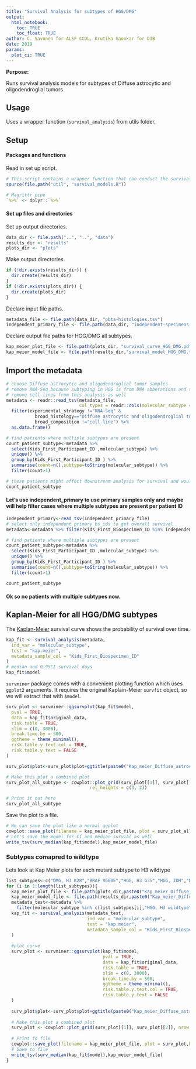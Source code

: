 ```yaml
---
title: "Survival Analysis for subtypes of HGG/DMG"
output: 
  html_notebook:
    toc: TRUE
    toc_float: TRUE
author: C. Savonen for ALSF CCDL, Krutika Gaonkar for D3B
date: 2019
params:
  plot_ci: TRUE
---
```


**Purpose:** 

Runs survival analysis models for subtypes of Diffuse astrocytic and oligodendroglial tumors

## Usage 

Uses a wrapper function (`survival_analysis`) from utils folder. 

## Setup

#### Packages and functions

Read in set up script.

```r
# This script contains a wrapper function that can conduct the survival analyses
source(file.path("util", "survival_models.R"))

# Magrittr pipe
`%>%` <- dplyr::`%>%`
```

#### Set up files and directories

Set up output directories. 

```r
data_dir <- file.path("..", "..", "data")
results_dir <- "results"
plots_dir <- "plots"
```

Make output directories.

```r
if (!dir.exists(results_dir)) {
  dir.create(results_dir)
}
if (!dir.exists(plots_dir)) {
  dir.create(plots_dir)
}
```

Declare input file paths. 

```r
metadata_file <- file.path(data_dir, "pbta-histologies.tsv")
independent_primary_file <- file.path(data_dir, "independent-specimens.wgswxs.primary.tsv")
```

Declare output file paths for HGG/DMG all subtypes. 

```r
kap_meier_plot_file <- file.path(plots_dir, "survival_curve_HGG_DMG.pdf")
kap_meier_model_file <- file.path(results_dir,"survival_model_HGG_DMG.tsv")
```

## Import the metadata

```r
# choose Diffuse astrocytic and oligodendroglial tumor samples
# remove RNA-Seq because subtyping in HGG is from DNA abberations and samples where only RNA-Seq is available cannot be subtyped
# remove cell-lines from this analysis as well
metadata <- readr::read_tsv(metadata_file,
                            col_types = readr::cols(molecular_subtype = readr::col_character())) %>%
  filter(experimental_strategy !="RNA-Seq" & 
           broad_histology=="Diffuse astrocytic and oligodendroglial tumor" &
           broad_composition !="cell-line") %>% 
  as.data.frame()

# find patients where multiple subtypes are present 
count_patient_subtype<-metadata %>% 
  select(Kids_First_Participant_ID ,molecular_subtype) %>%
  unique() %>%
  group_by(Kids_First_Participant_ID ) %>% 
  summarise(count=n(),subtype=toString(molecular_subtype)) %>%
  filter(count>1)

# these patients might affect downstream analysis for survival and would need to be removed
count_patient_subtype

```

#### Let's use independent_primary to use primary samples only and maybe will help filter cases where multiple subtypes are present per patient ID

```r
independent_primary<-read_tsv(independent_primary_file)
# select only independent primary bs_ids to get overall survival
metadata<-metadata %>% filter(Kids_First_Biospecimen_ID %in% independent_primary$Kids_First_Biospecimen_ID)

# find patients where multiple subtypes are present 
count_patient_subtype<-metadata %>% 
  select(Kids_First_Participant_ID ,molecular_subtype) %>%
  unique() %>%
  group_by(Kids_First_Participant_ID ) %>% 
  summarise(count=n(),subtype=toString(molecular_subtype)) %>%
  filter(count>1)

count_patient_subtype

```
#### Ok so no patients with multiple subtypes now.

## Kaplan-Meier for all HGG/DMG subtypes

The [Kaplan-Meier](https://www.ncbi.nlm.nih.gov/pmc/articles/PMC3059453/) 
survival curve shows the probability of survival over time.

```r
kap_fit <- survival_analysis(metadata,
  ind_var = "molecular_subtype",
  test = "kap.meier",
  metadata_sample_col = "Kids_First_Biospecimen_ID"
)
# median and 0.95CI survival days
kap_fit$model
```

`survminer` package comes with a convenient plotting function which uses `ggplot2`
arguments. 
It requires the original Kaplain-Meier `survfit` object, so we will extract that with `$model`.

```r
surv_plot <- survminer::ggsurvplot(kap_fit$model,
  pval = TRUE,
  data = kap_fit$original_data,
  risk.table = TRUE,
  xlim = c(0, 3000),
  break.time.by = 500,
  ggtheme = theme_minimal(),
  risk.table.y.text.col = TRUE,
  risk.table.y.text = FALSE
) 

surv_plot$plot<-surv_plot$plot+ggtitle(paste0("Kap_meier_Diffuse_astrocytic_and_oligodendroglial_tumor"))+theme(legend.position = "right")

# Make this plot a combined plot
surv_plot_all_subtype <- cowplot::plot_grid(surv_plot[[1]], surv_plot[[2]], nrow = 2, 
                                rel_heights = c(3, 2))

# Print it out here
surv_plot_all_subtype
```

Save the plot to a file. 

```r
# We can save the plot like a normal ggplot
cowplot::save_plot(filename = kap_meier_plot_file, plot = surv_plot_all_subtype)
# Let's save the model for CI and median survial as well
write_tsv(surv_median(kap_fit$model),kap_meier_model_file)
```

### Subtypes comapred to wildtype
Lets look at Kap Meier plots for each mutant subtype to H3 wildtype

```r

list_subtypes<-c("DMG, H3 K28","BRAF V600E","HGG, H3 G35","HGG, IDH","DMG, H3 K28, BRAF V600E")
for (i in 1:length(list_subtypes)){
  kap_meier_plot_file <- file.path(plots_dir,paste0("Kap_meier_Diffuse_astrocytic_and_oligodendroglial_tumor_",gsub(" ","_",list_subtypes[i]),".pdf"))
  kap_meier_model_file <- file.path(results_dir,paste0("Kap_meier_Diffuse_astrocytic_and_oligodendroglial_tumor_",gsub(" ","_",list_subtypes[i]),".tsv"))
  metadata_test<-metadata %>% 
    filter(molecular_subtype %in% c(list_subtypes[i],"HGG, H3 wildtype") )
  kap_fit <- survival_analysis(metadata_test,
                               ind_var = "molecular_subtype",
                               test = "kap.meier",
                               metadata_sample_col = "Kids_First_Biospecimen_ID"
  )
  
  #plot curve
  surv_plot <- survminer::ggsurvplot(kap_fit$model,
                                     pval = TRUE,
                                     data = kap_fit$original_data,
                                     risk.table = TRUE,
                                     xlim = c(0, 3000),
                                     break.time.by = 500,
                                     ggtheme = theme_minimal(),
                                     risk.table.y.text.col = TRUE,
                                     risk.table.y.text = FALSE
  ) 
  
  surv_plot$plot<-surv_plot$plot+ggtitle(paste0("Kap_meier_Diffuse_astrocytic_and_oligodendroglial_tumor"))+theme(legend.position = "right")
  
  # Make this plot a combined plot
  surv_plot <- cowplot::plot_grid(surv_plot[[1]], surv_plot[[2]], nrow = 2, rel_heights = c(2.5, 1))
  
  # Print to file
  cowplot::save_plot(filename = kap_meier_plot_file, plot = surv_plot,base_height = 10)
  # Save to file
  write_tsv(surv_median(kap_fit$model),kap_meier_model_file)
}

```




